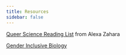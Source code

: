 ```yaml
---
title: Resources
sidebar: false
---
```


[Queer Science Reading List](https://alexzahara.wordpress.com/queer-science/){.uri} from Alexa Zahara

[Gender Inclusive Biology](genderinclusivebiology.com)
